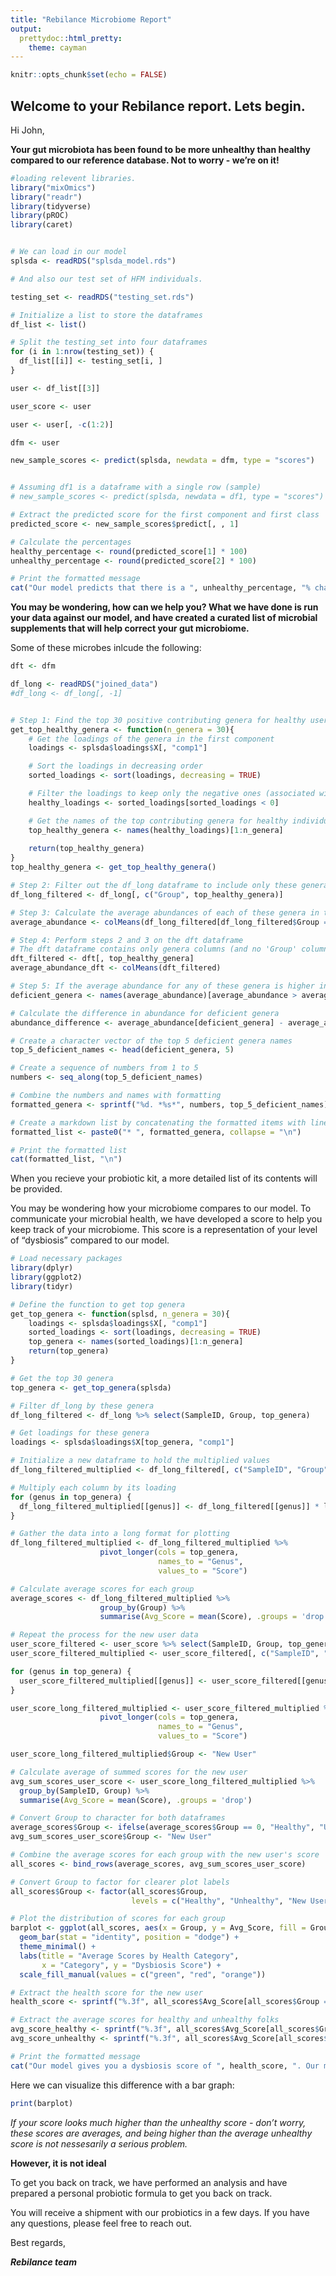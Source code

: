 ```yaml
---
title: "Rebilance Microbiome Report"
output:
  prettydoc::html_pretty:
    theme: cayman
---
```


```r
knitr::opts_chunk$set(echo = FALSE)
```

## Welcome to your Rebilance report. Lets begin. 

Hi John, 

**Your gut microbiota has been found to be more unhealthy than healthy compared to our reference database. Not to worry - we're on it!**

```r
#loading relevent libraries. 
library("mixOmics")
library("readr")
library(tidyverse)
library(pROC)
library(caret)


# We can load in our model
splsda <- readRDS("splsda_model.rds")

# And also our test set of HFM individuals. 

testing_set <- readRDS("testing_set.rds")

# Initialize a list to store the dataframes
df_list <- list()

# Split the testing_set into four dataframes
for (i in 1:nrow(testing_set)) {
  df_list[[i]] <- testing_set[i, ]
}

user <- df_list[[3]]

user_score <- user

user <- user[, -c(1:2)]

dfm <- user

new_sample_scores <- predict(splsda, newdata = dfm, type = "scores")


# Assuming df1 is a dataframe with a single row (sample)
# new_sample_scores <- predict(splsda, newdata = df1, type = "scores")  # Uncomment this line if splsda and df1 are defined

# Extract the predicted score for the first component and first class
predicted_score <- new_sample_scores$predict[, , 1]

# Calculate the percentages
healthy_percentage <- round(predicted_score[1] * 100)
unhealthy_percentage <- round(predicted_score[2] * 100)
```


```r
# Print the formatted message
cat("Our model predicts that there is a ", unhealthy_percentage, "% chance that you have an unhealthy microbiome, and only a ", healthy_percentage, "% chance that you have a healthy one.")

```

**You may be wondering, how can we help you? What we have done is run your data against our model, and have created a curated list of microbial supplements that will help correct your gut microbiome.**

Some of these microbes inlcude the following:

```r
dft <- dfm

df_long <- readRDS("joined_data")
#df_long <- df_long[, -1]


# Step 1: Find the top 30 positive contributing genera for healthy users
get_top_healthy_genera <- function(n_genera = 30){
    # Get the loadings of the genera in the first component
    loadings <- splsda$loadings$X[, "comp1"]

    # Sort the loadings in decreasing order
    sorted_loadings <- sort(loadings, decreasing = TRUE)

    # Filter the loadings to keep only the negative ones (associated with 'healthy')
    healthy_loadings <- sorted_loadings[sorted_loadings < 0]

    # Get the names of the top contributing genera for healthy individuals
    top_healthy_genera <- names(healthy_loadings)[1:n_genera]
    
    return(top_healthy_genera)
}
top_healthy_genera <- get_top_healthy_genera()

# Step 2: Filter out the df_long dataframe to include only these genera for healthy and unhealthy users
df_long_filtered <- df_long[, c("Group", top_healthy_genera)]

# Step 3: Calculate the average abundances of each of these genera in the df_long dataframe
average_abundance <- colMeans(df_long_filtered[df_long_filtered$Group == 0, -1])

# Step 4: Perform steps 2 and 3 on the dft dataframe
# The dft dataframe contains only genera columns (and no 'Group' column)
dft_filtered <- dft[, top_healthy_genera]
average_abundance_dft <- colMeans(dft_filtered)

# Step 5: If the average abundance for any of these genera is higher in the average healthy abundances than they are in the dft dataframe, print them out.
deficient_genera <- names(average_abundance)[average_abundance > average_abundance_dft]

# Calculate the difference in abundance for deficient genera
abundance_difference <- average_abundance[deficient_genera] - average_abundance_dft[deficient_genera]

# Create a character vector of the top 5 deficient genera names
top_5_deficient_names <- head(deficient_genera, 5)

# Create a sequence of numbers from 1 to 5
numbers <- seq_along(top_5_deficient_names)

# Combine the numbers and names with formatting
formatted_genera <- sprintf("%d. *%s*", numbers, top_5_deficient_names)

# Create a markdown list by concatenating the formatted items with line breaks
formatted_list <- paste0("* ", formatted_genera, collapse = "\n")

# Print the formatted list
cat(formatted_list, "\n")

```

When you recieve your probiotic kit, a more detailed list of its contents will be provided. 

You may be wondering how your microbiome compares to our model. To communicate your microbial health, we have developed a score to help you keep track of your microbiome. This score is a representation of your level of "dysbiosis" compared to our model.

```r
# Load necessary packages
library(dplyr)
library(ggplot2)
library(tidyr)

# Define the function to get top genera
get_top_genera <- function(splsd, n_genera = 30){
    loadings <- splsda$loadings$X[, "comp1"]
    sorted_loadings <- sort(loadings, decreasing = TRUE)
    top_genera <- names(sorted_loadings)[1:n_genera]
    return(top_genera)
}

# Get the top 30 genera
top_genera <- get_top_genera(splsda)

# Filter df_long by these genera
df_long_filtered <- df_long %>% select(SampleID, Group, top_genera)

# Get loadings for these genera
loadings <- splsda$loadings$X[top_genera, "comp1"]

# Initialize a new dataframe to hold the multiplied values
df_long_filtered_multiplied <- df_long_filtered[, c("SampleID", "Group")]

# Multiply each column by its loading
for (genus in top_genera) {
  df_long_filtered_multiplied[[genus]] <- df_long_filtered[[genus]] * loadings[genus]
}

# Gather the data into a long format for plotting
df_long_filtered_multiplied <- df_long_filtered_multiplied %>% 
                    pivot_longer(cols = top_genera, 
                                 names_to = "Genus", 
                                 values_to = "Score")

# Calculate average scores for each group
average_scores <- df_long_filtered_multiplied %>%
                    group_by(Group) %>%
                    summarise(Avg_Score = mean(Score), .groups = 'drop')

# Repeat the process for the new user data
user_score_filtered <- user_score %>% select(SampleID, Group, top_genera)
user_score_filtered_multiplied <- user_score_filtered[, c("SampleID", "Group")]

for (genus in top_genera) {
  user_score_filtered_multiplied[[genus]] <- user_score_filtered[[genus]] * loadings[genus]
}

user_score_long_filtered_multiplied <- user_score_filtered_multiplied %>% 
                    pivot_longer(cols = top_genera, 
                                 names_to = "Genus", 
                                 values_to = "Score")

user_score_long_filtered_multiplied$Group <- "New User"

# Calculate average of summed scores for the new user
avg_sum_scores_user_score <- user_score_long_filtered_multiplied %>%
  group_by(SampleID, Group) %>%
  summarise(Avg_Score = mean(Score), .groups = 'drop')

# Convert Group to character for both dataframes
average_scores$Group <- ifelse(average_scores$Group == 0, "Healthy", "Unhealthy")
avg_sum_scores_user_score$Group <- "New User"

# Combine the average scores for each group with the new user's score
all_scores <- bind_rows(average_scores, avg_sum_scores_user_score)

# Convert Group to factor for clearer plot labels
all_scores$Group <- factor(all_scores$Group,
                           levels = c("Healthy", "Unhealthy", "New User"))

# Plot the distribution of scores for each group
barplot <- ggplot(all_scores, aes(x = Group, y = Avg_Score, fill = Group)) +
  geom_bar(stat = "identity", position = "dodge") +
  theme_minimal() +
  labs(title = "Average Scores by Health Category",
       x = "Category", y = "Dysbiosis Score") +
  scale_fill_manual(values = c("green", "red", "orange"))
```

```r
# Extract the health score for the new user
health_score <- sprintf("%.3f", all_scores$Avg_Score[all_scores$Group == "New User"])

# Extract the average scores for healthy and unhealthy folks
avg_score_healthy <- sprintf("%.3f", all_scores$Avg_Score[all_scores$Group == "Healthy"])
avg_score_unhealthy <- sprintf("%.3f", all_scores$Avg_Score[all_scores$Group == "Unhealthy"])

# Print the formatted message
cat("Our model gives you a dysbiosis score of ", health_score, ". Our model's average score for healthy folks is ", avg_score_healthy, ", and for unhealthy folks is ", avg_score_unhealthy, ".")

```

Here we can visualize this difference with a bar graph:

```r
print(barplot)
```

*If your score looks much higher than the unhealthy score - don't worry, these scores are averages, and being higher than the average unhealthy score is not nessesarily a serious problem. *

**However, it is not ideal**

To get you back on track, we have performed an analysis and have prepared a personal probiotic formula to get you back on track. 

You will receive a shipment with our probiotics in a few days. If you have any questions, please feel free to reach out. 

Best regards, 

***Rebilance team***



